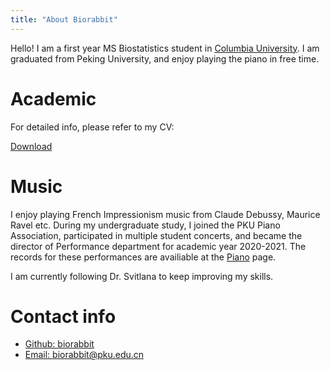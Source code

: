 ```yaml
---
title: "About Biorabbit"
---
```


Hello! I am a first year MS Biostatistics student in [Columbia University](https://www.columbia.edu/). I am graduated from Peking University, and enjoy playing the piano in free time.


# Academic
For detailed info, please refer to my CV:

[Download](academic/CV_Zekai_Jin.pdf)

# Music
I enjoy playing French Impressionism music from Claude Debussy, Maurice Ravel etc. During my undergraduate study, I joined the PKU Piano Association, participated in multiple student concerts, and became the director of Performance department for academic year 2020-2021. The records for these performances are availiable at the [Piano](Piano.html) page.

I am currently following Dr. Svitlana to keep improving my skills.


# Contact info
* [Github: biorabbit](https://github.com/biorabbit)
* [Email: biorabbit@pku.edu.cn](biorabbit@pku.edu.cn)





